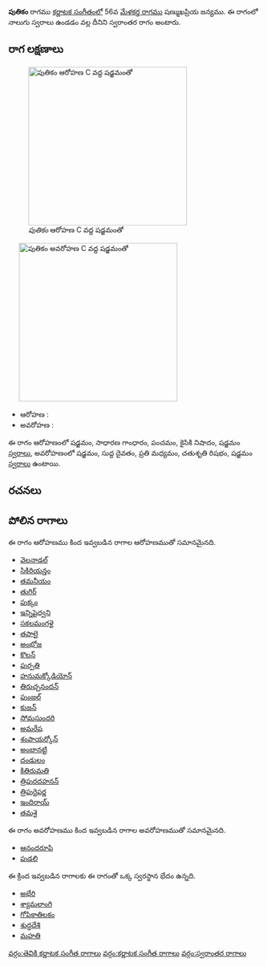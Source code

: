 {{Infobox ragam
	| name          	= పుతికం
	| synonym	    	= 
	| mela          	= 
	| chakra        	= 
	| janaka        	= 
	| type          	= స్వరాంతర
	| arohanam      	= {{svaraC|S|G2|P|N2|S'}} 
	| avarohanam    	= {{svaraC|S'|D1|M2|R2|S}}
	| jeeva         	=
	| chhaya        	=
	| nyasa         	=
	| vishesha      	= 
	| equivalent  		= 
}}
{{కర్ణాటక సంగీత రాగాలు}}
'''పుతికం''' రాగము [[కర్ణాటక సంగీతం]]లో 56వ [[మేళకర్త రాగము]] షణ్ముఖప్రియ జన్యము.  ఈ రాగంలో నాలుగు స్వరాలు ఉండడం వల్ల దీనిని స్వరాంతర రాగం అంటారు.


==రాగ లక్షణాలు==
[[Image:putikam_ar_kb2wiki.png|thumb|right|316px|''పుతికం'' ఆరోహణ C వద్ద షడ్జమంతో]]
	[[Image:putikam_av_kb2wiki.png|thumb|right|316px|''పుతికం'' అవరోహణ C వద్ద షడ్జమంతో]]

* ఆరోహణ : {{svaraC|S|G2|P|N2|S'}} 
* అవరోహణ : {{svaraC|S'|D1|M2|R2|S}}

ఈ రాగం ఆరోహణంలో షడ్జమం, సాధారణ  గాంధారం, పంచమం, కైసికి నిషాదం, షడ్జమం [[స్వరాలు]], అవరోహణంలో షడ్జమం, సుద్ద దైవతం, ప్రతి మధ్యమం, చతుశృతి రిషభం, షడ్జమం [[స్వరాలు]] ఉంటాయి.

==రచనలు==



==పోలిన రాగాలు==
ఈ రాగం ఆరోహణము కింద ఇవ్వబడిన రాగాల ఆరోహణముతో సమానమైనది.
* [[వెలనాడల్]]
* [[సికిరియన్తం]]
* [[తమనీయం]]
* [[తుగిర్]]
* [[పుక్కం]]
* [[ఇన్నిషైధ్వని]]
* [[సకలమంగళై]]
* [[తపాలై]]
* [[అంభోజ]]
* [[కొలన్]]
* [[పుర్పతి]]
* [[హనుమక్కోడియోన్]]
* [[తిరుచ్చనందన్]]
* [[పుంజల్]]
* [[కుజన్]]
* [[సోమసుందరి]]
* [[అమరేష]]
* [[శంపాయర్కోన్]]
* [[అంబానట్టి]]
* [[దండులం]]
* [[కితిరుమతి]]
* [[త్రిపురదహనన్]]
* [[త్రిపురైపర్ణ]]
* [[ఇందిరాయ్]]
* [[తమశై]]

ఈ రాగం అవరోహణము కింద ఇవ్వబడిన రాగాల అవరోహణముతో సమానమైనది.
* [[ఆనందరూపి]]
* [[పుడలి]]

ఈ క్రింద ఇవ్వబడిన రాగాలకు ఈ రాగంతో ఒక్క స్వరస్థాన భేదం ఉన్నది.
* [[అభేరి]]
* [[శ్యామలాంగి]]
* [[గోపికాతిలకం]]
* [[శుద్ధదేశి]]
* [[మహతి]]



[[వర్గం:తెవికి కర్ణాటక సంగీత రాగాలు]]
[[వర్గం:కర్ణాటక సంగీత రాగాలు]]
[[వర్గం:స్వరాంతర రాగాలు]]